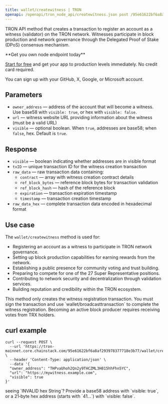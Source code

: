 ---
title: wallet/createwitness | TRON
openapi: /openapi/tron_node_api/createwitness.json post /95e61622bf6a8af293978377718e3b77/wallet/createwitness
---

TRON API method that creates a transaction to register an account as a witness (validator) on the TRON network. Witnesses participate in block production and network governance through the Delegated Proof of Stake (DPoS) consensus mechanism.

<Check>
**Get you own node endpoint today**

[Start for free](https://console.chainstack.com/) and get your app to production levels immediately. No credit card required.

You can sign up with your GitHub, X, Google, or Microsoft account.
</Check>

## Parameters

* `owner_address` — address of the account that will become a witness. Use base58 with `visible: true`, or hex with `visible: false`.
* `url` — witness website URL providing information about the witness (must be a valid URL)
* `visible` — optional boolean. When `true`, addresses are base58; when `false`, hex. Default is `true`.

## Response

* `visible` — boolean indicating whether addresses are in visible format
* `txID` — unique transaction ID for the witness creation transaction
* `raw_data` — raw transaction data containing:
  * `contract` — array with witness creation contract details
  * `ref_block_bytes` — reference block bytes for transaction validation
  * `ref_block_hash` — hash of the reference block
  * `expiration` — transaction expiration timestamp
  * `timestamp` — transaction creation timestamp
* `raw_data_hex` — complete transaction data encoded in hexadecimal format

## Use case

The `wallet/createwitness` method is used for:

* Registering an account as a witness to participate in TRON network governance.
* Setting up block production capabilities for earning rewards from the network.
* Establishing a public presence for community voting and trust building.
* Preparing to compete for one of the 27 Super Representative positions.
* Contributing to network security and decentralization through validation services.
* Building reputation and credibility within the TRON ecosystem.

<Note>
This method only creates the witness registration transaction. You must sign the transaction and use `wallet/broadcasttransaction` to complete the witness registration. Becoming an active block producer requires receiving votes from TRX holders.
</Note>

## curl example

```shell Shell
curl --request POST \
  --url 'https://tron-mainnet.core.chainstack.com/95e61622bf6a8af293978377718e3b77/wallet/createwitness' \
  --header 'Content-Type: application/json' \
  --data '{
  "owner_address": "THPvaUhoh2Qn2y9THCZML3H815hhFhn5YC",
  "url": "https://mywitness.example.com",
  "visible": true
}'
```

<Info>
seeing `INVALID hex String`? Provide a base58 address with `visible: true`, or a 21‑byte hex address (starts with `41…`) with `visible: false`.
</Info>
